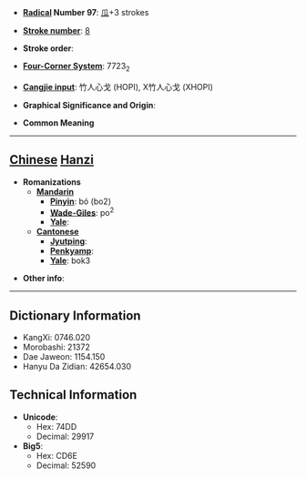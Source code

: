 * '''[[Wiktionary:Chinese radical index| Radical]] Number 97''': [[Wiktionary:Chinese radical index 瓜|瓜]]+3 strokes

* '''[[Wiktionary:Chinese total strokes index|Stroke number]]''': [[Wiktionary:Chinese total strokes index 8|8]]

* '''Stroke order''': 

* '''[[Wiktionary:Chinese four corner index|Four-Corner System]]''': 7723<sub>2</sub>

* '''[[Wiktionary:Chinese Cangjie index|Cangjie input]]''': 竹人心戈 (HOPI), X竹人心戈 (XHOPI)

* '''Graphical Significance and Origin''': 

* '''Common Meaning'''

----

== [[Chinese]] [[Hanzi]] ==

* '''Romanizations'''
** '''[[Mandarin]]'''
*** '''[[Pinyin]]''': bó (bo2)
*** '''[[Wade-Giles]]''': po<sup>2</sup>
*** '''[[Yale]]''': 
** '''[[Cantonese]]'''
*** '''[[Jyutping]]''':
*** '''[[Penkyamp]]''': 
*** '''[[Yale]]''': bok3

* '''Other info''': 

----

== Dictionary Information ==

* KangXi: 0746.020
* Morobashi: 21372
* Dae Jaweon: 1154.150
* Hanyu Da Zidian: 42654.030

== Technical Information ==

* '''Unicode''':
** Hex: 74DD
** Decimal: 29917
* '''Big5''':
** Hex: CD6E
** Decimal: 52590